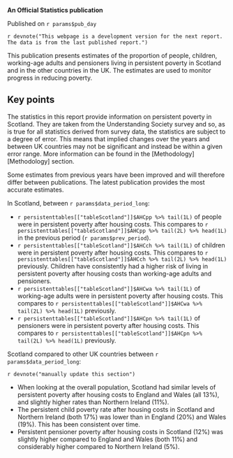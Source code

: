 **An Official Statistics publication**

Published on `r params$pub_day`

`r devnote("This webpage is a development version for the next report. The data is from the last published report.")`

This publication presents estimates of the proportion of people, children, working-age adults and pensioners living in persistent poverty in Scotland and in the other countries in the UK. The estimates are used to monitor progress in reducing poverty.

## Key points

The statistics in this report provide information on persistent poverty in Scotland. They are taken from the Understanding Society survey and so, as is true for all statistics derived from survey data, the statistics are subject to a degree of error. This means that implied changes over the years and between UK countries may not be significant and instead be within a given error range. More information can be found in the [Methodology][Methodology] section.

Some estimates from previous years have been improved and will therefore differ between publications. The latest publication provides the most accurate estimates.

In Scotland, between `r params$data_period_long`:

- `r persistenttables[["tableScotland"]]$AHCpp %>% tail(1L)` of people were in persistent poverty after housing costs. This compares to `r persistenttables[["tableScotland"]]$AHCpp %>% tail(2L) %>% head(1L)` in the previous period (`r params$prev_period`). 
- `r persistenttables[["tableScotland"]]$AHCch %>% tail(1L)` of children were in persistent poverty after housing costs. This compares to `r persistenttables[["tableScotland"]]$AHCch %>% tail(2L) %>% head(1L)` previously. 
Children have consistently had a higher risk of living in persistent poverty after housing costs than working-age adults and pensioners.
- `r persistenttables[["tableScotland"]]$AHCwa %>% tail(1L)` of working-age adults were in persistent poverty after housing costs. This compares to `r persistenttables[["tableScotland"]]$AHCwa %>% tail(2L) %>% head(1L)` previously.
- `r persistenttables[["tableScotland"]]$AHCpn %>% tail(1L)` of pensioners were in persistent poverty after housing costs. This compares to `r persistenttables[["tableScotland"]]$AHCpn %>% tail(2L) %>% head(1L)` previously.

Scotland compared to other UK countries between `r params$data_period_long`:

`r devnote("manually update this section")`

- When looking at the overall population, Scotland had similar levels of persistent poverty after housing costs to England and Wales (all 13%), and slightly higher rates than Northern Ireland (11%). 
- The persistent child poverty rate after housing costs in Scotland and Northern Ireland (both 17%) was lower than in England (20%) and Wales (19%). This has been consistent over time. 
- Persistent pensioner poverty after housing costs in Scotland (12%) was slightly higher compared to England and Wales (both 11%) and considerably higher compared to Northern Ireland (5%).
